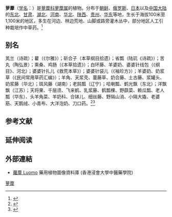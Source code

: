 {{Speciesbox
| name = 萝藦
| status = 
| status_system = 
| image = Metaplexis japonica 02.JPG
| genus = Metaplexis
| species = japonica
| authority = (Thunb.) Makino in Bot.
}}

'''萝藦'''（[[学名|学名]]：{{lang|la|''Metaplexis japonica''}}）是[[萝藦科|萝藦科]][[萝藦属|萝藦属]]的植物。分布于[[朝鲜|朝鲜]]、[[俄罗斯|俄罗斯]]、[[日本|日本]]以及[[中国大陆|中国大陆]]的[[中国东北地区|东北]]、[[甘肃|甘肃]]、[[湖北|湖北]]、[[河南|河南]]、[[华北|华北]]、[[陕西|陕西]]、[[贵州|贵州]]、[[华东|华东]]等地，生长于海拔100米至1,100米的地区，多生在河边、林边荒地、山脚或路旁灌木丛中，部分地区人工引种栽培作中草药。<ref>{{cite web| url =http://www.bioinfo.cn/db05/KmzwSpecies.php?action=view&id=1232| title =萝藦| work =《中国高等植物数据库全库》| publisher =中国科学院微生物研究所| author =昆明植物研究所| accessdate =2009-02-22| deadurl =yes| archiveurl =https://web.archive.org/web/20160305042754/http://www.bioinfo.cn/db05/KmzwSpecies.php?action=view&id=1232| archivedate =2016-03-05}}</ref>

== 别名 ==
芄兰（诗疏）；藋（《尔雅》）；斫合子（本草纲目拾遗）；省瓢（陆玑《诗疏》）；苦丸（陶弘景）；熏桑、鸡肠（《本草拾遗》）；白环藤、羊婆奶、婆婆针线包（《纲目》、河北）；婆婆针扎儿《救荒本草》）；婆婆针袋儿（《袖珍方》）；羊婆奶、奶浆草（《民间常用草药汇编》）；羊角、天浆壳、蔓藤草、奶合藤、土古藤、浆罐头、奶浆藤（华北）；斑风藤（湖南）；老鸹瓢（辽宁）；哈喇瓢、鹤光飘（东北）；洋飘飘（江苏）；天将果、千层须、飞来鹤、乳浆藤、鹤瓢棵、野蕻菜、赖瓜瓢、老人瓢（华东）、头羊角菜、羊奶科、合钵儿、细丝藤、野隔山消、小隔大撬、老婆筋、天鹅绒、小青布、大洋泡奶、刀口药。<ref>{{Cite web|title=萝藦|author=[[南京中医药大学|南京中医学院]]|work=《[[中药大辞典|中药大辞典]]》|url=https://zhongyibaike.com/wiki/%E8%90%9D%E8%97%A6|date=2016-30-10|access-date=2021-11-08|publisher=《中医世家》|archive-date=2021-11-09|archive-url=https://web.archive.org/web/20211109033137/https://zhongyibaike.com/wiki/%E8%90%9D%E8%97%A6|dead-url=no}}</ref><ref>{{Cite web|title=萝藦|url=https://zhongyibaike.com/wiki/%E8%90%9D%E8%97%A6|date=2016-10-30|access-date=2021-11-08|publisher=《中医百科》|archive-date=2021-11-09|archive-url=https://web.archive.org/web/20211109033137/https://zhongyibaike.com/wiki/%E8%90%9D%E8%97%A6|dead-url=no}}</ref>

== 参考文献 ==
{{reflist}}

== 延伸阅读 ==
{{Wikisource further reading}}

== 外部連結 ==		
* [http://libproject.hkbu.edu.hk/was40/detail?lang=ch&channelid=1288&searchword=herb_id=D00728 蘿藦 Luomo] 藥用植物圖像資料庫 (香港浸會大學中醫藥學院) {{zh-hant}}{{en}}
{{Taxonbar|from=Q31934362}}

[[Category:萝藦属|萝藦]]


{{植物小作品}}